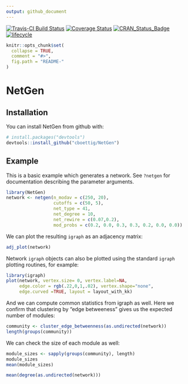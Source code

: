 ```yaml
---
output: github_document
---
```


[![Travis-CI Build Status](https://travis-ci.org/cboettig/NetGen.svg?branch=master)](https://travis-ci.org/cboettig/NetGen)
[![Coverage Status](https://img.shields.io/codecov/c/github/cboettig/NetGen/master.svg)](https://codecov.io/github/cboettig/NetGen?branch=master)
[![CRAN_Status_Badge](http://www.r-pkg.org/badges/version/NetGen)](https://cran.r-project.org/package=NetGen)
[![lifecycle](https://img.shields.io/badge/lifecycle-experimental-orange.svg)](https://www.tidyverse.org/lifecycle/#experimental)

<!-- README.md is generated from README.Rmd. Please edit that file -->

```r
knitr::opts_chunk$set(
  collapse = TRUE,
  comment = "#>",
  fig.path = "README-"
)
```

# NetGen


## Installation

You can install NetGen from github with:

```r
# install.packages("devtools")
devtools::install_github("cboettig/NetGen")
```

## Example

This is a basic example which generates a network. See `?netgen` for documentation describing the parameter arguments.  

```r
library(NetGen)
network <- netgen(n_modav = c(250, 20), 
                  cutoffs = c(50, 5), 
                  net_type = 41, 
                  net_degree = 10,
                  net_rewire = c(0.07,0.2),
                  mod_probs = c(0.2, 0.0, 0.3, 0.3, 0.2, 0.0, 0.0))
```

We can plot the resulting `igraph` as an adjacency matrix:

```r
adj_plot(network)
```

Network `igraph` objects can also be plotted using the standard `igraph` plotting routines, for example:

```r
library(igraph)
plot(network, vertex.size= 0, vertex.label=NA, 
     edge.color = rgb(.22,0,1,.02), vertex.shape="none", 
     edge.curved =TRUE, layout = layout_with_kk)
```

And we can compute common statistics from igraph as well.  Here we confirm that clustering by "edge betweeness" gives us the expected number of modules:

```r
community <- cluster_edge_betweenness(as.undirected(network))
length(groups(community))
```

We can check the size of each module as well:

```r
module_sizes <- sapply(groups(community), length)
module_sizes
mean(module_sizes)
```


```r
mean(degree(as.undirected(network)))
```

